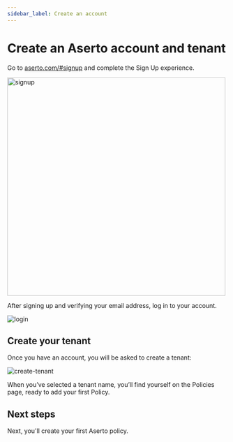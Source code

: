 ```yaml
---
sidebar_label: Create an account
---
```


# Create an Aserto account and tenant

Go to [aserto.com/#signup](https://aserto.com/#signup) and complete the Sign Up experience.

<img src="/signup.png" alt="signup" width="500px" />

After signing up and verifying your email address, log in to your account.

![login](/login.png)

## Create your tenant

Once you have an account, you will be asked to create a tenant:

![create-tenant](/create-tenant.png)

When you’ve selected a tenant name, you’ll find yourself on the Policies page, ready to add your first Policy.

## Next steps

Next, you'll create your first Aserto policy.

